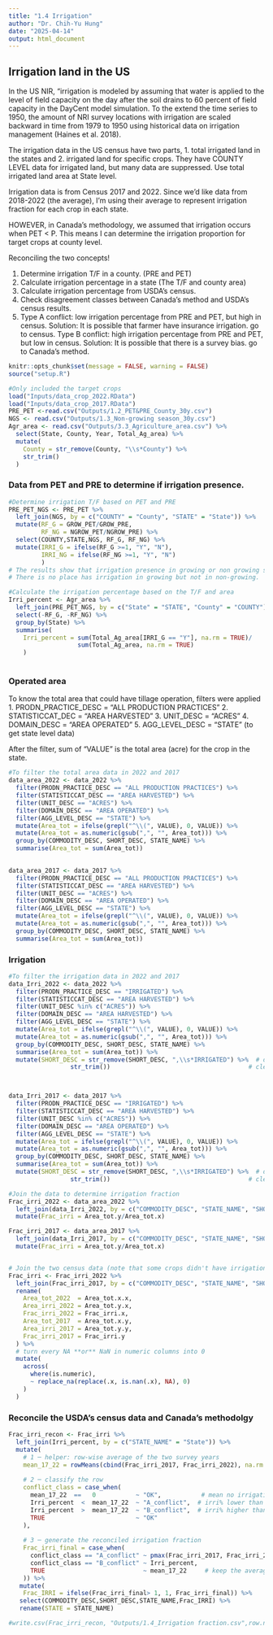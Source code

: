 ```yaml
---
title: "1.4 Irrigation"
author: "Dr. Chih-Yu Hung"
date: "2025-04-14"
output: html_document
---
```


## Irrigation land in the US

In the US NIR, "irrigation is modeled by assuming that water is applied to the level of field capacity on the day after the soil drains to 60 percent of field capacity in the DayCent model simulation. To the extend the time series to 1950, the amount of NRI survey locations with irrigation are scaled backward in time from 1979 to 1950 using historical data on irrigation management
(Haines et al. 2018).


The irrigation data in the US census have two parts, 1. total irrigated land in the states and 2. irrigated land for specific crops. They have COUNTY LEVEL data for irrigated land, but many data are suppressed. Use total irrigated land area at State level. 

Irrigation data is from Census 2017 and 2022. Since we'd like data from 2018-2022 (the average), I'm using their average to represent irrigation fraction for each crop in each state. 


HOWEVER, in Canada's methodology, we assumed that irrigation occurs when PET < P. This means I can determine the irrigation proportion for target crops at county level. 

Reconciling the two concepts! 

1. Determine irrigation T/F in a county. (PRE and PET)
2. Calculate irrigation percentage in a state (The T/F and county area)
3. Calculate irrigation percentage from USDA's census. 
4. Check disagreement classes between Canada's method and USDA's census results. 
5. Type A conflict: low irrigation percentage from PRE and PET, but high in census. 
              Solution: It is possible that farmer have insurance irrigation. go to census. 
   Type B conflict: high irrigation percentage from PRE and PET, but low in census. 
              Solution: It is possible that there is a survey bias. go to Canada's method.     



```r
knitr::opts_chunk$set(message = FALSE, warning = FALSE)
source("setup.R")

#Only included the target crops
load("Inputs/data_crop_2022.RData")
load("Inputs/data_crop_2017.RData")
PRE_PET <-read.csv("Outputs/1.2_PET&PRE_County_30y.csv")
NGS <- read.csv("Outputs/1.3_Non-growing season_30y.csv")
Agr_area <- read.csv("Outputs/3.3_Agriculture_area.csv") %>%
  select(State, County, Year, Total_Ag_area) %>%
  mutate(
    County = str_remove(County, "\\s*County") %>%
    str_trim()
  )
```

### Data from PET and PRE to determine if irrigation presence.


```r
#Determine irrigation T/F based on PET and PRE
PRE_PET_NGS <- PRE_PET %>% 
  left_join(NGS, by = c("COUNTY" = "County", "STATE" = "State")) %>%
  mutate(RF_G = GROW_PET/GROW_PRE,
         RF_NG = NGROW_PET/NGROW_PRE) %>%
  select(COUNTY,STATE,NGS, RF_G, RF_NG) %>%
  mutate(IRRI_G = ifelse(RF_G >=1, "Y", "N"),
         IRRI_NG = ifelse(RF_NG >=1, "Y", "N")
         )
# The results show that irrigation presence in growing or non growing seasons is sync. 
# There is no place has irrigation in growing but not in non-growing.

#Calculate the irrigation percentage based on the T/F and area
Irri_percent <- Agr_area %>%
  left_join(PRE_PET_NGS, by = c("State" = "STATE", "County" = "COUNTY")) %>%
  select(-RF_G, -RF_NG) %>%
  group_by(State) %>%
  summarise(
    Irri_percent = sum(Total_Ag_area[IRRI_G == "Y"], na.rm = TRUE)/
                   sum(Total_Ag_area, na.rm = TRUE)
    )
  
```

### Operated area
To know the total area that could have tillage operation, filters were applied
1. PRODN_PRACTICE_DESC = "ALL PRODUCTION PRACTICES"
2. STATISTICCAT_DEC = "AREA HARVESTED"
3. UNIT_DESC = "ACRES"
4. DOMAIN_DESC = "AREA OPERATED"
5. AGG_LEVEL_DESC = "STATE"  (to get state level data)

After the filter, sum of "VALUE" is the total area (acre) for the crop in the state.


```r
#To filter the total area data in 2022 and 2017
data_area_2022 <- data_2022 %>%
  filter(PRODN_PRACTICE_DESC == "ALL PRODUCTION PRACTICES") %>%
  filter(STATISTICCAT_DESC == "AREA HARVESTED") %>%
  filter(UNIT_DESC == "ACRES") %>%
  filter(DOMAIN_DESC == "AREA OPERATED") %>%
  filter(AGG_LEVEL_DESC == "STATE") %>%
  mutate(Area_tot = ifelse(grepl("^\\(", VALUE), 0, VALUE)) %>%
  mutate(Area_tot = as.numeric(gsub(",", "", Area_tot))) %>%   
  group_by(COMMODITY_DESC, SHORT_DESC, STATE_NAME) %>%
  summarise(Area_tot = sum(Area_tot))
  

data_area_2017 <- data_2017 %>%
  filter(PRODN_PRACTICE_DESC == "ALL PRODUCTION PRACTICES") %>%
  filter(STATISTICCAT_DESC == "AREA HARVESTED") %>%
  filter(UNIT_DESC == "ACRES") %>%
  filter(DOMAIN_DESC == "AREA OPERATED") %>%
  filter(AGG_LEVEL_DESC == "STATE") %>%
  mutate(Area_tot = ifelse(grepl("^\\(", VALUE), 0, VALUE)) %>%
  mutate(Area_tot = as.numeric(gsub(",", "", Area_tot))) %>%   
  group_by(COMMODITY_DESC, SHORT_DESC, STATE_NAME) %>%
  summarise(Area_tot = sum(Area_tot))

```


### Irrigation

``` r
#To filter the irrigation data in 2022 and 2017
data_Irri_2022 <- data_2022 %>%
  filter(PRODN_PRACTICE_DESC == "IRRIGATED") %>%
  filter(STATISTICCAT_DESC == "AREA HARVESTED") %>%
  filter(UNIT_DESC %in% c("ACRES")) %>% 
  filter(DOMAIN_DESC == "AREA HARVESTED") %>%
  filter(AGG_LEVEL_DESC == "STATE") %>%
  mutate(Area_tot = ifelse(grepl("^\\(", VALUE), 0, VALUE)) %>%
  mutate(Area_tot = as.numeric(gsub(",", "", Area_tot))) %>%   
  group_by(COMMODITY_DESC, SHORT_DESC, STATE_NAME) %>%
  summarise(Area_tot = sum(Area_tot)) %>%
  mutate(SHORT_DESC = str_remove(SHORT_DESC, ",\\s*IRRIGATED") %>%  # drop the phrase
                 str_trim())                                      # clean up any spaces



data_Irri_2017 <- data_2017 %>%
  filter(PRODN_PRACTICE_DESC == "IRRIGATED") %>%
  filter(STATISTICCAT_DESC == "AREA HARVESTED") %>%
  filter(UNIT_DESC %in% c("ACRES")) %>% 
  filter(DOMAIN_DESC == "AREA OPERATED") %>%
  filter(AGG_LEVEL_DESC == "STATE") %>%
  mutate(Area_tot = ifelse(grepl("^\\(", VALUE), 0, VALUE)) %>%
  mutate(Area_tot = as.numeric(gsub(",", "", Area_tot))) %>%   
  group_by(COMMODITY_DESC, SHORT_DESC, STATE_NAME) %>%
  summarise(Area_tot = sum(Area_tot)) %>%
  mutate(SHORT_DESC = str_remove(SHORT_DESC, ",\\s*IRRIGATED") %>%  # drop the phrase
                 str_trim())                                      # clean up any spaces

#Join the data to determine irrigation fraction
Frac_irri_2022 <- data_area_2022 %>%
  left_join(data_Irri_2022, by = c("COMMODITY_DESC", "STATE_NAME", "SHORT_DESC")) %>%
  mutate(Frac_irri = Area_tot.y/Area_tot.x)

Frac_irri_2017 <- data_area_2017 %>%
  left_join(data_Irri_2017, by = c("COMMODITY_DESC", "STATE_NAME", "SHORT_DESC")) %>%
  mutate(Frac_irri = Area_tot.y/Area_tot.x)


# Join the two census data (note that some crops didn't have irrigation in 2017)
Frac_irri <- Frac_irri_2022 %>%
  left_join(Frac_irri_2017, by = c("COMMODITY_DESC", "STATE_NAME", "SHORT_DESC"))%>%
  rename(
    Area_tot_2022  = Area_tot.x.x,
    Area_irri_2022 = Area_tot.y.x,
    Frac_irri_2022 = Frac_irri.x,
    Area_tot_2017  = Area_tot.x.y,
    Area_irri_2017 = Area_tot.y.y,
    Frac_irri_2017 = Frac_irri.y
  ) %>% 
  # turn every NA **or** NaN in numeric columns into 0
  mutate(
    across(
      where(is.numeric),
      ~ replace_na(replace(.x, is.nan(.x), NA), 0)
    )
  )

```

### Reconcile the USDA's census data and Canada's methodolgy

```r
Frac_irri_recon <- Frac_irri %>%
  left_join(Irri_percent, by = c("STATE_NAME" = "State")) %>%
  mutate(
    # 1 ─ helper: row-wise average of the two survey years
    mean_17_22 = rowMeans(cbind(Frac_irri_2017, Frac_irri_2022), na.rm = TRUE),
    
    # 2 ─ classify the row
    conflict_class = case_when(
      mean_17_22  ==   0           ~ "OK",           # mean no irrigation even PET > PRE
      Irri_percent  <  mean_17_22  ~ "A_conflict",  # irri% lower than survey avg
      Irri_percent  >  mean_17_22  ~ "B_conflict",  # irri% higher than survey avg
      TRUE                         ~ "OK"
    ),
    
    # 3 ─ generate the reconciled irrigation fraction
    Frac_irri_final = case_when(
      conflict_class == "A_conflict" ~ pmax(Frac_irri_2017, Frac_irri_2022, na.rm = TRUE),
      conflict_class == "B_conflict" ~ Irri_percent,
      TRUE                           ~ mean_17_22     # keep the average when they agree
    )) %>%
   mutate(
    Frac_IRRI = ifelse(Frac_irri_final> 1, 1, Frac_irri_final)) %>%
   select(COMMODITY_DESC,SHORT_DESC,STATE_NAME,Frac_IRRI) %>%
   rename(STATE = STATE_NAME)  

#write.csv(Frac_irri_recon, "Outputs/1.4_Irrigation fraction.csv",row.names=FALSE)

```





